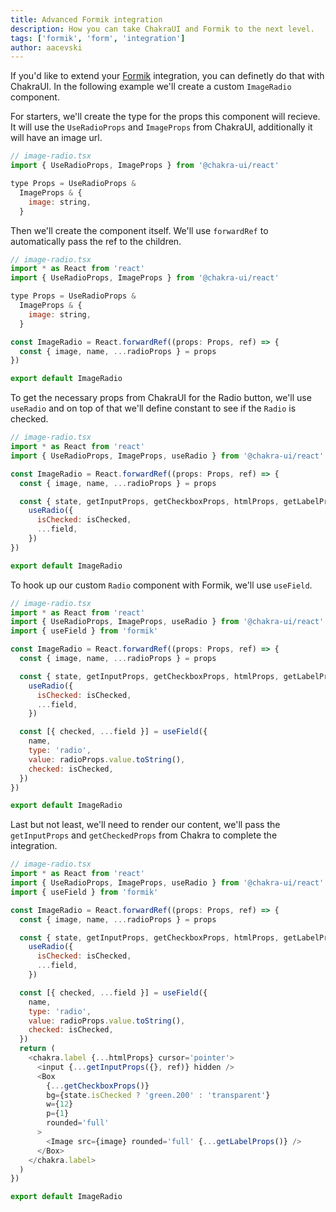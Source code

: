 ---
title: Advanced Formik integration
description: How you can take ChakraUI and Formik to the next level.
tags: ['formik', 'form', 'integration']
author: aacevski
---

If you'd like to extend your [Formik](https://formik.org/) integration, you can
definetly do that with ChakraUI. In the following example we'll create a custom
`ImageRadio` component.

For starters, we'll create the type for the props this component will recieve.
It will use the `UseRadioProps` and `ImageProps` from ChakraUI, additionally it
will have an image url.

```js live=false
// image-radio.tsx
import { UseRadioProps, ImageProps } from '@chakra-ui/react'

type Props = UseRadioProps &
  ImageProps & {
    image: string,
  }
```

Then we'll create the component itself. We'll use `forwardRef` to automatically
pass the ref to the children.

```js live=false
// image-radio.tsx
import * as React from 'react'
import { UseRadioProps, ImageProps } from '@chakra-ui/react'

type Props = UseRadioProps &
  ImageProps & {
    image: string,
  }

const ImageRadio = React.forwardRef((props: Props, ref) => {
  const { image, name, ...radioProps } = props
})

export default ImageRadio
```

To get the necessary props from ChakraUI for the Radio button, we'll use
`useRadio` and on top of that we'll define constant to see if the `Radio` is
checked.

```js live=false
// image-radio.tsx
import * as React from 'react'
import { UseRadioProps, ImageProps, useRadio } from '@chakra-ui/react'

const ImageRadio = React.forwardRef((props: Props, ref) => {
  const { image, name, ...radioProps } = props

  const { state, getInputProps, getCheckboxProps, htmlProps, getLabelProps } =
    useRadio({
      isChecked: isChecked,
      ...field,
    })
})

export default ImageRadio
```

To hook up our custom `Radio` component with Formik, we'll use `useField`.

```js live=false
// image-radio.tsx
import * as React from 'react'
import { UseRadioProps, ImageProps, useRadio } from '@chakra-ui/react'
import { useField } from 'formik'

const ImageRadio = React.forwardRef((props: Props, ref) => {
  const { image, name, ...radioProps } = props

  const { state, getInputProps, getCheckboxProps, htmlProps, getLabelProps } =
    useRadio({
      isChecked: isChecked,
      ...field,
    })

  const [{ checked, ...field }] = useField({
    name,
    type: 'radio',
    value: radioProps.value.toString(),
    checked: isChecked,
  })
})

export default ImageRadio
```

Last but not least, we'll need to render our content, we'll pass the
`getInputProps` and `getCheckedProps` from Chakra to complete the integration.

```js live=false
// image-radio.tsx
import * as React from 'react'
import { UseRadioProps, ImageProps, useRadio } from '@chakra-ui/react'
import { useField } from 'formik'

const ImageRadio = React.forwardRef((props: Props, ref) => {
  const { image, name, ...radioProps } = props

  const { state, getInputProps, getCheckboxProps, htmlProps, getLabelProps } =
    useRadio({
      isChecked: isChecked,
      ...field,
    })

  const [{ checked, ...field }] = useField({
    name,
    type: 'radio',
    value: radioProps.value.toString(),
    checked: isChecked,
  })
  return (
    <chakra.label {...htmlProps} cursor='pointer'>
      <input {...getInputProps({}, ref)} hidden />
      <Box
        {...getCheckboxProps()}
        bg={state.isChecked ? 'green.200' : 'transparent'}
        w={12}
        p={1}
        rounded='full'
      >
        <Image src={image} rounded='full' {...getLabelProps()} />
      </Box>
    </chakra.label>
  )
})

export default ImageRadio
```
